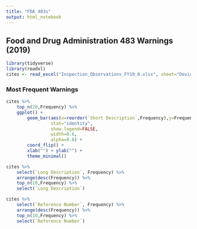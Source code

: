 ```yaml
---
title: "FDA 483s"
output: html_notebook
---
```


## Food and Drug Administration 483 Warnings (2019)

```r
library(tidyverse)
library(readxl)
cites <- read_excel("Inspection_Observations_FY19_0.xlsx", sheet="Devices")
```

### Most Frequent Warnings

```r
cites %>% 
    top_n(20,Frequency) %>% 
    ggplot() +
        geom_bar(aes(x=reorder(`Short Description`,Frequency),y=Frequency,fill=Frequency),
                 stat="identity",
                 show.legend=FALSE,
                 width=0.6,
                 alpha=0.8) +
        coord_flip() +
        xlab("") + ylab("") +
        theme_minimal()
```

```r
cites %>%
    select(`Long Description`, Frequency) %>% 
    arrange(desc(Frequency)) %>% 
    top_n(10,Frequency) %>% 
    select(`Long Description`)
```

```r
cites %>%
    select(`Reference Number`, Frequency) %>% 
    arrange(desc(Frequency)) %>% 
    top_n(10,Frequency) %>% 
    select(`Reference Number`)
```
